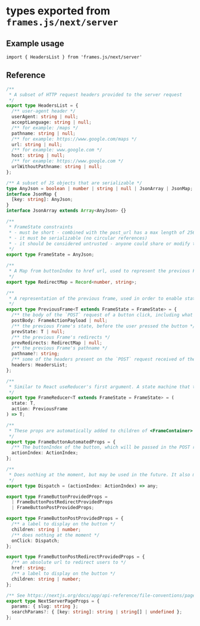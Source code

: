 # types exported from `frames.js/next/server`

## Example usage
```tsx
import { HeadersList } from 'frames.js/next/server'
```

## Reference

```ts [frames.js/next/server/types.ts]
/**
 * A subset of HTTP request headers provided to the server request
 */
export type HeadersList = {
  /** user-agent header */
  userAgent: string | null;
  acceptLanguage: string | null;
  /** for example: /maps */
  pathname: string | null;
  /** for example: https://www.google.com/maps */
  url: string | null;
  /** for example: www.google.com */
  host: string | null;
  /** for example: https://www.google.com */
  urlWithoutPathname: string | null;
};

/** A subset of JS objects that are serializable */
type AnyJson = boolean | number | string | null | JsonArray | JsonMap;
interface JsonMap {
  [key: string]: AnyJson;
}
interface JsonArray extends Array<AnyJson> {}

/**
 * FrameState constraints
 * - must be short - combined with the post_url has a max length of 256 bytes
 * - it must be serializable (no circular references)
 * - it should be considered untrusted - anyone could share or modify the url
 */
export type FrameState = AnyJson;

/**
 * A Map from buttonIndex to href url, used to represent the previous Frames redirection state, in order to handle redirect requests
 */
export type RedirectMap = Record<number, string>;

/**
 * A representation of the previous frame, used in order to enable state transitions and redirects.
 */
export type PreviousFrame<T extends FrameState = FrameState> = {
  /** the body of the `POST` request of a button click, including what button the user pressed and the signature */
  postBody: FrameActionPayload | null;
  /** the previous Frame's state, before the user pressed the button */
  prevState: T | null;
  /** the previous Frame's redirects */
  prevRedirects: RedirectMap | null;
  /** the previous Frame's pathname */
  pathname?: string;
  /** some of the headers present on the `POST` request received of the user action */
  headers: HeadersList;
};

/**
 * Similar to React useReducer's first argument. A state machine that takes a state the previous Frame's action data and returns a new state
 */
export type FrameReducer<T extends FrameState = FrameState> = (
  state: T,
  action: PreviousFrame
) => T;

/**
 * These props are automatically added to children of <FrameContainer> in order to correctly assign `buttonIndex` to `<FrameButton>`s
 */
export type FrameButtonAutomatedProps = {
  /** The buttonIndex of the button, which will be passed in the POST requests if the user presses on it */
  actionIndex: ActionIndex;
};

/**
 * Does nothing at the moment, but may be used in the future. It also makes the syntax more logical, as it seems like `Button` `onClick` actually dispatches a state transition, although in reality it works differently.
 */
export type Dispatch = (actionIndex: ActionIndex) => any;

export type FrameButtonProvidedProps =
  | FrameButtonPostRedirectProvidedProps
  | FrameButtonPostProvidedProps;

export type FrameButtonPostProvidedProps = {
  /** a label to display on the button */
  children: string | number;
  /** does nothing at the moment */
  onClick: Dispatch;
};

export type FrameButtonPostRedirectProvidedProps = {
  /** an absolute url to redirect users to */
  href: string;
  /** a label to display on the button */
  children: string | number;
};

/** See https://nextjs.org/docs/app/api-reference/file-conventions/page#searchparams-optional */
export type NextServerPageProps = {
  params: { slug: string };
  searchParams?: { [key: string]: string | string[] | undefined };
};
```